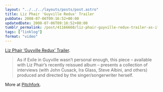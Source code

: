```yaml
---
layout: "../../../layouts/posts/post.astro"
title: Liz Phair 'Guyville Redux' Trailer
pubDate: 2008-07-06T09:16:52+00:00
updatedDate: 2008-07-06T09:16:52+00:00
tumblr_permalink: /post/41166660/liz-phair-guyville-redux-trailer-as-if-exile
tags: ["linklog"]
format: "video"
---
```



<YouTube id="https://www.youtube.com/watch?v=yDpUJjVfpOU" />

[Liz Phair &lsquo;Guyville Redux&rsquo; Trailer][1].

> As if Exile in Guyville wasn&rsquo;t personal enough, this piece &#8211; available with Liz Phair&rsquo;s recently reissued album &#8211; presents a collection of interviews (with John Cusack, Ira Glass, Steve Albini, and others) produced and directed by the singer/songerwriter herself.

More at [Pitchfork][2].

[1]: https://www.youtube.com/watch?v=yDpUJjVfpOU
[2]: http://www.pitchfork.tv/week/liz-phair-guyville-redux
